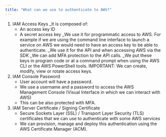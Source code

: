 ```yaml
---
title: "What can we use to authenticate to AWS?"
---
```


1. IAM Access Keys 
_It is composed of:
    - An access key ID
    - A secret access key
_We use it for programmatic access to AWS. For example if we are using the command line interface to launch a service on AWS we would need to have an access key to be able to authenticate.
_We use it for the API and when accessing AWS via the SDK
_We can add MFA protection to the API calls.
_We put these keys in program code or at a command prompt when using the AWS CLI or the AWS PowerShell tools.
IMPORTANT: We can create, modify, view or rotate access keys.

2. IAM Console Password
    - User account will have a password. 
    - We use a username and a password to access the AWS Management Console (Visual Interface in which we can interact with AWS)
    - This can be also protected with MFA.

3. IAM Server Certificate / Signing Certificate
    - Secure Sockets Layer (SSL) / Transport Layer Security (TLS) certificates that we can use to authenticate with some AWS services
    - We can provision, manage and deploy this authentication using the AWS Certificate Manager (ACM).